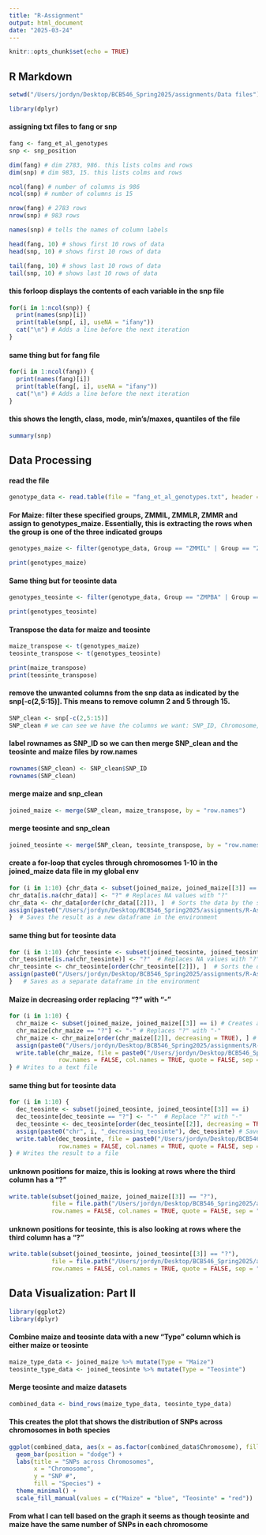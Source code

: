```yaml
---
title: "R-Assignment"
output: html_document
date: "2025-03-24"
---
```


```r
knitr::opts_chunk$set(echo = TRUE)
```

## R Markdown

```r
setwd("/Users/jordyn/Desktop/BCB546_Spring2025/assignments/Data files")

library(dplyr)
```

#### assigning txt files to fang or snp

```r
fang <- fang_et_al_genotypes
snp <- snp_position

dim(fang) # dim 2783, 986. this lists colms and rows
dim(snp) # dim 983, 15. this lists colms and rows

ncol(fang) # number of columns is 986
ncol(snp) # number of columns is 15

nrow(fang) # 2783 rows
nrow(snp) # 983 rows

names(snp) # tells the names of column labels

head(fang, 10) # shows first 10 rows of data
head(snp, 10) # shows first 10 rows of data

tail(fang, 10) # shows last 10 rows of data
tail(snp, 10) # shows last 10 rows of data
```

#### this forloop displays the contents of each variable in the snp file

```r

for(i in 1:ncol(snp)) {
  print(names(snp)[i])
  print(table(snp[, i], useNA = "ifany"))
  cat("\n") # Adds a line before the next iteration
} 
```

#### same thing but for fang file

```r
for(i in 1:ncol(fang)) {
  print(names(fang)[i])
  print(table(fang[, i], useNA = "ifany"))
  cat("\n") # Adds a line before the next iteration
} 
```

#### this shows the length, class, mode, min's/maxes, quantiles of the file

```r
summary(snp)
```

## Data Processing

#### read the file

```r
genotype_data <- read.table(file = "fang_et_al_genotypes.txt", header = TRUE)
```

#### For Maize: filter these specified groups, ZMMIL, ZMMLR, ZMMR and assign to genotypes_maize. Essentially, this is extracting the rows when the group is one of the three indicated groups

```r
genotypes_maize <- filter(genotype_data, Group == "ZMMIL" | Group == "ZMMLR" | Group == "ZMMR")

print(genotypes_maize)
```

#### Same thing but for teosinte data

```r
genotypes_teosinte <- filter(genotype_data, Group == "ZMPBA" | Group == "ZMPIL" | Group == "ZMPJA")

print(genotypes_teosinte)
```

#### Transpose the data for maize and teosinte

```r
maize_transpose <- t(genotypes_maize)
teosinte_transpose <- t(genotypes_teosinte)

print(maize_transpose)
print(teosinte_transpose)
```

#### remove the unwanted columns from the snp data as indicated by the snp[-c(2,5:15)]. This means to remove column 2 and 5 through 15.

```r
SNP_clean <- snp[-c(2,5:15)]
SNP_clean # we can see we have the columns we want: SNP_ID, Chromosome, and Position
```

#### label rownames as SNP_ID so we can then merge SNP_clean and the teosinte and maize files by row.names

```r
rownames(SNP_clean) <- SNP_clean$SNP_ID
rownames(SNP_clean)
```

#### merge maize and snp_clean

```r
joined_maize <- merge(SNP_clean, maize_transpose, by = "row.names")
```

#### merge teosinte and snp_clean

```r
joined_teosinte <- merge(SNP_clean, teosinte_transpose, by = "row.names")
```

#### create a for-loop that cycles through chromosomes 1-10 in the joined_maize data file in my global env

```r
for (i in 1:10) {chr_data <- subset(joined_maize, joined_maize[[3]] == i)  # Filters rows where the third column matches the chromosome number
chr_data[is.na(chr_data)] <- "?" # Replaces NA values with "?"
chr_data <- chr_data[order(chr_data[[2]]), ]  # Sorts the data by the second column in increasing order
assign(paste0("/Users/jordyn/Desktop/BCB546_Spring2025/assignments/R-Assignment/chr", i, "_increasing_maize"), chr_data)
}  # Saves the result as a new dataframe in the environment
```

#### same thing but for teosinte data

```r
for (i in 1:10) {chr_teosinte <- subset(joined_teosinte, joined_teosinte[[3]] == i) # Creates a new variable name for each chromosome dataset
chr_teosinte[is.na(chr_teosinte)] <- "?"  # Replaces NA values with "?"
chr_teosinte <- chr_teosinte[order(chr_teosinte[[2]]), ]  # Sorts the data by the second column in increasing order
assign(paste0("/Users/jordyn/Desktop/BCB546_Spring2025/assignments/R-Assignment/chr", i, "_increasing_teosinte"), chr_teosinte)
}   # Saves as a separate dataframe in the environment
```

#### Maize in decreasing order replacing "?" with "-"

```r
for (i in 1:10) {
  chr_maize <- subset(joined_maize, joined_maize[[3]] == i) # Creates a new variable for each chromosome dataset
  chr_maize[chr_maize == "?"] <- "-" # Replaces "?" with "-"
  chr_maize <- chr_maize[order(chr_maize[[2]], decreasing = TRUE), ] # Sorts by the second column in decreasing order
  assign(paste0("/Users/jordyn/Desktop/BCB546_Spring2025/assignments/R-Assignment/chr", i, "_decreasing_maize"), chr_maize) # Saves as a separate dataframe in the environment
  write.table(chr_maize, file = paste0("/Users/jordyn/Desktop/BCB546_Spring2025/assignments/R-Assignment/chr", i, "_decreasing_maize.txt"), 
              row.names = FALSE, col.names = TRUE, quote = FALSE, sep = "\t")
} # Writes to a text file
```

#### same thing but for teosinte data

```r
for (i in 1:10) {
  dec_teosinte <- subset(joined_teosinte, joined_teosinte[[3]] == i)
  dec_teosinte[dec_teosinte == "?"] <- "-"  # Replace "?" with "-"
  dec_teosinte <- dec_teosinte[order(dec_teosinte[[2]], decreasing = TRUE), ] # Sorts the data by the second column in decreasing order
  assign(paste0("chr", i, "_decreasing_teosinte"), dec_teosinte) # Saves as a new variable in the environment
  write.table(dec_teosinte, file = paste0("/Users/jordyn/Desktop/BCB546_Spring2025/assignments/R-Assignment/chr", i, "_decreasing_teosinte.txt"), 
              row.names = FALSE, col.names = TRUE, quote = FALSE, sep = "\t")
} # Writes the result to a file
```

#### unknown positions for maize, this is looking at rows where the third column has a "?"

```r
write.table(subset(joined_maize, joined_maize[[3]] == "?"), 
            file = file.path("/Users/jordyn/Desktop/BCB546_Spring2025/assignments/R-Assignment", "unknown_positions_maize.txt"), 
            row.names = FALSE, col.names = TRUE, quote = FALSE, sep = "\t")
```

#### unknown positions for teosinte, this is also looking at rows where the third column has a "?"

```r
write.table(subset(joined_teosinte, joined_teosinte[[3]] == "?"), 
            file = file.path("/Users/jordyn/Desktop/BCB546_Spring2025/assignments/R-Assignment", "unknown_positions_teosinte.txt"), 
            row.names = FALSE, col.names = TRUE, quote = FALSE, sep = "\t")
```

## Data Visualization: Part II

```r
library(ggplot2)
library(dplyr)
```

#### Combine maize and teosinte data with a new "Type" column which is either maize or teosinte

```r
maize_type_data <- joined_maize %>% mutate(Type = "Maize")
teosinte_type_data <- joined_teosinte %>% mutate(Type = "Teosinte")
```

#### Merge teosinte and maize datasets

```r
combined_data <- bind_rows(maize_type_data, teosinte_type_data)
```

#### This creates the plot that shows the distribution of SNPs across chromosomes in both species

```r
ggplot(combined_data, aes(x = as.factor(combined_data$Chromosome), fill = Type)) +
  geom_bar(position = "dodge") +
  labs(title = "SNPs across Chromosomes",
       x = "Chromosome",
       y = "SNP #",
       fill = "Species") +
  theme_minimal() +
  scale_fill_manual(values = c("Maize" = "blue", "Teosinte" = "red"))
```

#### From what I can tell based on the graph it seems as though teosinte and maize have the same number of SNPs in each chromosome
